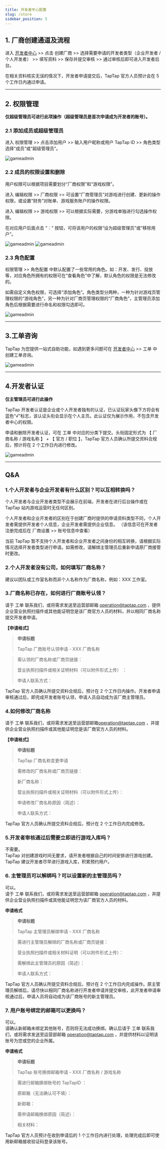 ```yaml
---
title: 开发者中心配置
slug: /store
sidebar_position: 5
---
```



## 1. 厂商创建通道及流程
进入 [开发者中心](https://developer.taptap.com/) >> 点击 <Blue>创建厂商</Blue> >> 选择需要申请的开发者类型（企业开发者 / 个人开发者） >> 填写资料 >> 保存并提交审核 >> 通过审核后即可进入开发者后台。

在相关资料核实无误的情况下，开发者申请提交后，TapTap 官方人员预计会在 5 个工作日内通过申请。

---

## 2. 权限管理

**仅超级管理员可进行此项操作（超级管理员是首次申请成为开发者的账号）。**

### 2.1 添加成员或超级管理员
进入 <Blue>权限管理</Blue> >> 点击<Blue>添加用户</Blue> >> 输入用户昵称或用户 TapTap ID >> 角色类型选择“成员”或“超级管理员”。

![gameadmin](/img/添加成员或管理员.png)

### 2.2 成员的权限设置和删除
用户权限可以根据项目需要划分“厂商权限”和“游戏权限”。

进入 <Blue>编辑权限</Blue> >> <Blue>厂商权限</Blue>  >> 可设置“厂商管理员”对游戏进行创建、更新的操作权限，或设置“财务”对账单、游戏服务账户的操作权限。

进入 <Blue>编辑权限</Blue> >> <Blue>游戏权限</Blue> >> 可以根据实际需要，分游戏单独进行勾选操作权限。

在对应用户后面点击 “┆” 按钮，可将该用户的权限“设为超级管理员”或“移除用户”。

![gameadmin](/img/编辑权限.png)
![gameadmin](/img/成员身份调整.png)

### 2.3 角色配置
<Blue>权限管理</Blue> >> <Blue>角色配置</Blue> 中默认配置了一些常用的角色。如：开发、发行、投放等，对应角色所拥有的权限可在“查看角色”中了解，默认角色的权限是无法修改的。

如需自定义角色权限，可选择“添加角色”。角色类型分两种，一种为针对游戏页管理权限的“游戏角色”，另一种为针对厂商页管理权限的“厂商角色”，主管理员添加角色后根据需要进行命名和权限勾选即可。

![gameadmin](/img/角色配置.png)

---

## 3.工单咨询
TapTap 为您提供一站式自助功能，如遇到更多问题可在 [开发者中心](https://developer.taptap.com/) >> <Blue>工单</Blue> 中创建工单咨询。

![gameadmin](/img/工单咨询.png)

---

## 4.开发者认证

**仅主管理员可进行此操作**

TapTap 开发者认证是企业或个人开发者独有的认证，已认证玩家头像下方将会有蓝色“√”标志，该认证头衔会显示在个人主页。此认证仅为展示作用，不包含开发者中心的权限。

申请和删除开发者认证，可在 <Blue>工单</Blue> 中对应的分类下提交。头衔固定形式为 【 厂商名称 / 游戏名称 】 + 【 官方 / 职位 】，TapTap 官方人员确认所提交资料合规后，预计将在 2 个工作日内进行修改。

![gameadmin](/img/开发者认证.png)

---

## Q&A

### **1.个人开发者与企业开发者有什么区别？可以互相转换吗？**
个人开发者与企业开发者类型不会展示在前端，开发者在进行后台操作或在 TapTap 站内游戏运营时无任何区别。

个人开发者和企业开发者的区别在于创建厂商时提供的申请资料类型不同，个人开发者需提供开发者个人信息，企业开发者需提供企业信息。
（该信息可在开发者注册完成后在 <Blue>厂商设置</Blue>  >>  <Blue>账号信息</Blue>中查看）

当前 TapTap 暂不支持个人开发者和企业开发者之间身份的相互转换，请根据实际情况选择开发者类型进行申请。如需修改，请解绑主管理员后重新申请原厂商接管时更改。

### **2.个人开发者没有公司，如何填写厂商名称？**
建议以团队或工作室名称而非个人名称作为厂商名称，例如：XXX 工作室。

### **3.厂商名称已存在，如何进行厂商账号认领？**
请于 <Blue>工单</Blue> 联系我们，或将需求发送至运营部邮箱 [operation@taptap.com](mailto:operation@taptap.com) ，提供企业营业执照扫描件或其他能证明您是该厂商官方人员的材料，并以相同厂商名称提交开发者申请。

**【申请格式】**

> **申请标题**
>
> TapTap 厂商账号认领申请 - XXX 厂商名称

> 需认领的厂商名称或厂商页链接：
>
> 营业执照扫描件或相关证明材料（可以附件形式上传） ：
>
>申请人联系方式：

TapTap 官方人员确认所提交资料合规后，预计在 2 个工作日内操作。开发者申请审核通过后，即完成开发者账号认领，申请人员自动成为该厂商主管理员。

### **4.如何修改厂商名称**
请于 <Blue>工单</Blue> 联系我们，或将需求发送至运营部邮箱[operation@taptap.com](mailto:operation@taptap.com) ，并提供企业营业执照扫描件或其他能证明您是该厂商官方人员的材料。

**【申请格式】**
> **申请标题**
>
> TapTap 厂商名称变更申请

>需修改的厂商名称或厂商页链接：
>
>新厂商名称：
>
>营业执照扫描件或相关证明材料<Gray>（可以附件形式上传）</Gray>：
>
>申请修改厂商名称原因<Gray>（简述）</Gray>：
>
>申请人联系方式：

TapTap 官方人员确认所提交资料合规后，预计在 2 个工作日内完成修改。

### **5.开发者审核通过后需要立即进行游戏入库吗？**
不需要。  
TapTap 对创建游戏时间无要求，请开发者根据自己的时间安排进行游戏创建。TapTap 建议开发者尽早进行游戏入库，积累预约用户。

### **6. 主管理员可以解绑吗？可以设置新的主管理员吗？**
可以。  
请于 <Blue>工单</Blue> 联系我们，或将需求发送至运营部邮箱 [operation@taptap.com](mailto:operation@taptap.com) ，并提供企业营业执照扫描件或其他能证明您为该厂商官方人员的材料。

**申请格式**
>
> **申请标题**
>
> TapTap 主管理员解绑申请 - XXX 厂商名称

> 需进行主管理员解绑的厂商名称或厂商页链接：
>
> 营业执照扫描件或相关材料证明<Gray>（可以附件形式上传）</Gray>：
>
> 需解绑此主管理员的原因<Gray>（简述）</Gray>：
>
> 申请人联系方式：

TapTap 官方人员确认所提交资料合规后，预计在 2 个工作日内完成操作。原主管理员解绑后，请尽快以相同厂商名称进行开发者申请并提交审核，此开发者申请审核通过后，申请人员将自动成为该厂商账号的新主管理员。

### **7. 用户账号绑定的邮箱可以更换吗？**
可以。  
请确认新邮箱未绑定其他账号，否则将无法成功换绑。确认后请于 <Blue>工单</Blue> 联系我们，或将需求发送至运营部邮箱 [operation@taptap.com](mailto:operation@taptap.com) ，并提供材料以证明该账号为您或您的企业所属。

**申请格式**
>
> **申请标题**  
>
> TapTap 账号换绑邮箱申请 - XXX 厂商名称 / 游戏名称

> 需进行邮箱换绑账号的 TapTapID ：
>
> 原邮箱<Gray>（无法确认可不填）</Gray>：
>
> 新邮箱：
>
> 需申请邮箱换绑原因<Gray>（简述）</Gray>：
>
> 相关材料：

TapTap 官方人员预计在收到申请后的 1 个工作日内进行处理，处理完成后即可使用新邮箱接收验证码登录该账号。

